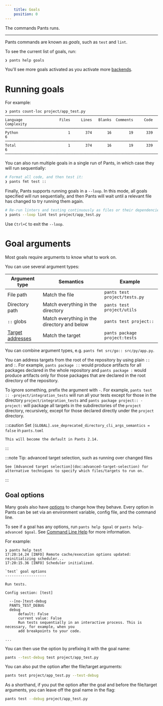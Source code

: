 ```yaml
---
    title: Goals
    position: 0
---
```


The commands Pants runs.

---

Pants commands are known as _goals_, such as `test` and `lint`.

To see the current list of goals, run:

```bash
❯ pants help goals
```

You'll see more goals activated as you activate more [backends](doc:enabling-backends).

# Running goals

For example:

```
❯ pants count-loc project/app_test.py
───────────────────────────────────────────────────────────────────────────────
Language                 Files     Lines   Blanks  Comments     Code Complexity
───────────────────────────────────────────────────────────────────────────────
Python                       1       374       16        19      339          6
───────────────────────────────────────────────────────────────────────────────
Total                        1       374       16        19      339          6
───────────────────────────────────────────────────────────────────────────────
```

You can also run multiple goals in a single run of Pants, in which case they will run sequentially:

```bash
# Format all code, and then test it:
❯ pants fmt test ::
```

Finally, Pants supports running goals in a `--loop`. In this mode, all goals specified will run sequentially, and then Pants will wait until a relevant file has changed to try running them again.

```bash
# Re-run linters and testing continuously as files or their dependencies change:
❯ pants --loop lint test project/app_test.py
```

Use `Ctrl+C` to exit the `--loop`.

# Goal arguments

Most goals require arguments to know what to work on.

You can use several argument types:

| Argument type                   | Semantics                                   | Example                       |
| ------------------------------- | ------------------------------------------- | ----------------------------- |
| File path                       | Match the file                              | `pants test project/tests.py` |
| Directory path                  | Match everything in the directory           | `pants test project/utils`    |
| `::` globs                      | Match everything in the directory and below | `pants test project::`        |
| [Target addresses](doc:targets) | Match the target                            | `pants package project:tests` |

You can combine argument types, e.g. `pants fmt src/go:: src/py/app.py`.

You can address targets from the root of the repository by using plain `::` and `:`. For example, `pants package ::` would produce artifacts for all packages declared in the whole repository and `pants package :` would produce artifacts only for those packages that are declared in the root directory of the repository.

To ignore something, prefix the argument with `-`. For example, `pants test :: -project/integration_tests` will run all your tests except for those in the directory `project/integration_tests` and `pants package project:: -project:` will package all targets in the subdirectories of the `project` directory, recursively, except for those declared directly under the `project` directory.

:::caution Set `[GLOBAL].use_deprecated_directory_cli_args_semantics = false` in `pants.toml`

    This will become the default in Pants 2.14.

:::

:::note Tip: advanced target selection, such as running over changed files

    See [Advanced target selection](doc:advanced-target-selection) for alternative techniques to specify which files/targets to run on.

:::

## Goal options

Many goals also have [options](doc:options) to change how they behave. Every option in Pants can be set via an environment variable, config file, and the command line.

To see if a goal has any options, run `pants help $goal` or `pants help-advanced $goal`. See [Command Line Help](doc:getting-help) for more information.

For example:

```
❯ pants help test
17:20:14.24 [INFO] Remote cache/execution options updated: reinitializing scheduler...
17:20:15.36 [INFO] Scheduler initialized.

`test` goal options
-------------------

Run tests.

Config section: [test]

  --[no-]test-debug
  PANTS_TEST_DEBUG
  debug
      default: False
      current value: False
      Run tests sequentially in an interactive process. This is necessary, for example, when you
      add breakpoints to your code.

...
```

You can then use the option by prefixing it with the goal name:

```bash
pants --test-debug test project/app_test.py
```

You can also put the option after the file/target arguments:

```bash
pants test project/app_test.py --test-debug
```

As a shorthand, if you put the option after the goal and before the file/target arguments, you can leave off the goal name in the flag:

```bash
pants test --debug project/app_test.py
```
